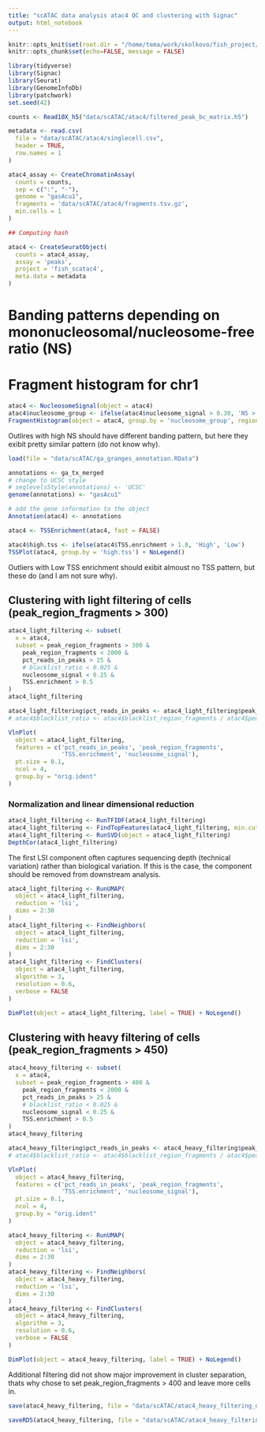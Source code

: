 ```yaml
---
title: "scATAC data analysis atac4 QC and clustering with Signac"
output: html_notebook
---
```


```r
knitr::opts_knit$set(root.dir = "/home/tema/work/skolkovo/fish_project/")
knitr::opts_chunk$set(echo=FALSE, message = FALSE)
```

```r
library(tidyverse)
library(Signac)
library(Seurat)
library(GenomeInfoDb)
library(patchwork)
set.seed(42)
```


```r
counts <- Read10X_h5("data/scATAC/atac4/filtered_peak_bc_matrix.h5")
```

```r
metadata <- read.csv(
  file = "data/scATAC/atac4/singlecell.csv",
  header = TRUE,
  row.names = 1
)

atac4_assay <- CreateChromatinAssay(
  counts = counts,
  sep = c(":", "-"),
  genome = "gasAcu1",
  fragments = 'data/scATAC/atac4/fragments.tsv.gz',
  min.cells = 1
)
```



```r
## Computing hash

atac4 <- CreateSeuratObject(
  counts = atac4_assay,
  assay = 'peaks',
  project = 'fish_scatac4',
  meta.data = metadata
)
```

# Banding patterns depending on mononucleosomal/nucleosome-free ratio (NS) 
# Fragment histogram for chr1


```r
atac4 <- NucleosomeSignal(object = atac4)
atac4$nucleosome_group <- ifelse(atac4$nucleosome_signal > 0.30, 'NS > 0.30', 'NS < 0.30')
FragmentHistogram(object = atac4, group.by = 'nucleosome_group', region = 'groupI-1-10000000')
```
Outlires with high NS should have different banding pattern, but here they exibit pretty similar pattern (do not know why). 



```r
load(file = "data/scATAC/ga_granges_annotation.RData")
```


```r
annotations <- ga_tx_merged
# change to UCSC style 
# seqlevelsStyle(annotations) <- 'UCSC'
genome(annotations) <- "gasAcu1"

# add the gene information to the object
Annotation(atac4) <- annotations
```


```r
atac4 <- TSSEnrichment(atac4, fast = FALSE)
```

```r
atac4$high.tss <- ifelse(atac4$TSS.enrichment > 1.8, 'High', 'Low')
TSSPlot(atac4, group.by = 'high.tss') + NoLegend()
```
Outliers with Low TSS enrichment should exibit almoust no TSS pattern, but these do (and I am not sure why).



## Clustering with light filtering of cells (peak_region_fragments > 300)

```r
atac4_light_filtering <- subset(
  x = atac4,
  subset = peak_region_fragments > 300 &
    peak_region_fragments < 2000 &
    pct_reads_in_peaks > 25 &
    # blacklist_ratio < 0.025 &
    nucleosome_signal < 0.25 &
    TSS.enrichment > 0.5
)
atac4_light_filtering
```

```r
atac4_light_filtering$pct_reads_in_peaks <- atac4_light_filtering$peak_region_fragments / atac4_light_filtering$passed_filters * 100
# atac4$blacklist_ratio <- atac4$blacklist_region_fragments / atac4$peak_region_fragments

VlnPlot(
  object = atac4_light_filtering,
  features = c('pct_reads_in_peaks', 'peak_region_fragments',
               'TSS.enrichment', 'nucleosome_signal'),
  pt.size = 0.1,
  ncol = 4,
  group.by = "orig.ident"
)
```


### Normalization and linear dimensional reduction

```r
atac4_light_filtering <- RunTFIDF(atac4_light_filtering)
atac4_light_filtering <- FindTopFeatures(atac4_light_filtering, min.cutoff = 'q0')
atac4_light_filtering <- RunSVD(object = atac4_light_filtering)
DepthCor(atac4_light_filtering)
```
The first LSI component often captures sequencing depth (technical variation) rather than biological variation. If this is the case, the component should be removed from downstream analysis.  


```r
atac4_light_filtering <- RunUMAP(
  object = atac4_light_filtering,
  reduction = 'lsi',
  dims = 2:30
)
atac4_light_filtering <- FindNeighbors(
  object = atac4_light_filtering,
  reduction = 'lsi',
  dims = 2:30
)
atac4_light_filtering <- FindClusters(
  object = atac4_light_filtering,
  algorithm = 3,
  resolution = 0.6,
  verbose = FALSE
)

DimPlot(object = atac4_light_filtering, label = TRUE) + NoLegend()
```

## Clustering with heavy filtering of cells (peak_region_fragments > 450)

```r
atac4_heavy_filtering <- subset(
  x = atac4,
  subset = peak_region_fragments > 400 &
    peak_region_fragments < 2000 &
    pct_reads_in_peaks > 25 &
    # blacklist_ratio < 0.025 &
    nucleosome_signal < 0.25 &
    TSS.enrichment > 0.5
)
atac4_heavy_filtering
```

```r
atac4_heavy_filtering$pct_reads_in_peaks <- atac4_heavy_filtering$peak_region_fragments / atac4_heavy_filtering$passed_filters * 100
# atac4$blacklist_ratio <- atac4$blacklist_region_fragments / atac4$peak_region_fragments

VlnPlot(
  object = atac4_heavy_filtering,
  features = c('pct_reads_in_peaks', 'peak_region_fragments',
               'TSS.enrichment', 'nucleosome_signal'),
  pt.size = 0.1,
  ncol = 4,
  group.by = "orig.ident"
)
```

```r
atac4_heavy_filtering <- RunUMAP(
  object = atac4_heavy_filtering,
  reduction = 'lsi',
  dims = 2:30
)
atac4_heavy_filtering <- FindNeighbors(
  object = atac4_heavy_filtering,
  reduction = 'lsi',
  dims = 2:30
)
atac4_heavy_filtering <- FindClusters(
  object = atac4_heavy_filtering,
  algorithm = 3,
  resolution = 0.6,
  verbose = FALSE
)

DimPlot(object = atac4_heavy_filtering, label = TRUE) + NoLegend()
```
Additional filtering did not show major improvement in cluster separation, thats why chose to set peak_region_fragments > 400 and leave more cells in. 

```r
save(atac4_heavy_filtering, file = "data/scATAC/atac4_heavy_filtering_obj_qc_clusters.RData")
```

```r
saveRDS(atac4_heavy_filtering, file = "data/scATAC/atac4_heavy_filtering_obj_qc_clusters.rds")
```

